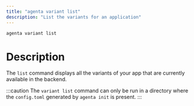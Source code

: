 ```yaml
---
title: "agenta variant list"
description: "List the variants for an application"
---
```


```bash
agenta variant list
```

# Description

The `list` command displays all the variants of your app that are currently available in the backend.

:::caution
The `variant list` command can only be run in a directory where the `config.toml` generated by `agenta init` is present.
:::
